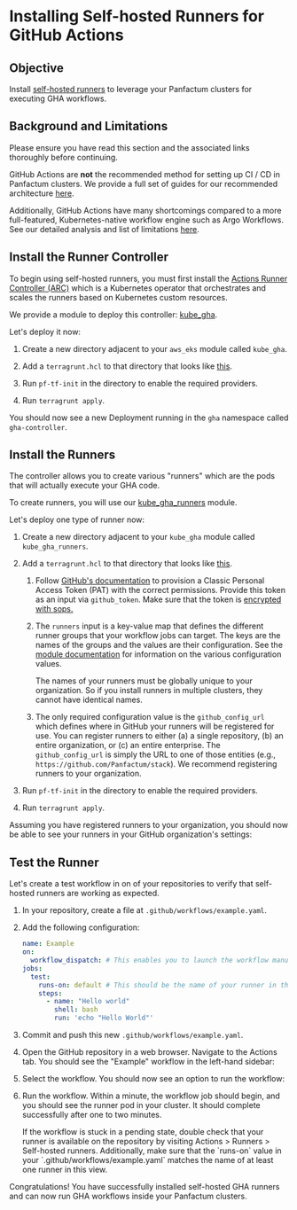 

# Installing Self-hosted Runners for GitHub Actions

## Objective

Install [self-hosted runners](https://docs.github.com/en/actions/hosting-your-own-runners/managing-self-hosted-runners/about-self-hosted-runners)
to leverage your Panfactum clusters for executing GHA workflows.

## Background and Limitations

<MarkdownAlert severity="warning">
  Please ensure you have read this section and the associated links thoroughly before continuing.
</MarkdownAlert>

GitHub Actions are **not** the recommended method for setting up CI / CD in Panfactum clusters. We
provide a full set of guides for our recommended architecture [here](/docs/main/guides/cicd/getting-started).

Additionally, GitHub Actions have many shortcomings compared to a more full-featured, Kubernetes-native workflow
engine such as Argo Workflows. See our detailed analysis and list of limitations [here](/docs/main/concepts/cicd/gha).

## Install the Runner Controller

To begin using self-hosted runners, you must first install the [Actions Runner Controller (ARC)](https://github.com/actions/actions-runner-controller)
which is a Kubernetes operator that orchestrates and scales the runners based on Kubernetes custom resources.

We provide a module to deploy this controller: [kube\_gha](/docs/main/reference/infrastructure-modules/direct/kubernetes/kube_gha).

Let's deploy it now:

1. Create a new directory adjacent to your `aws_eks` module called `kube_gha`.

2. Add a `terragrunt.hcl` to that directory that looks like [this](https://github.com/Panfactum/stack/blob/__PANFACTUM_VERSION_MAIN__/packages/reference/environments/production/us-east-2/kube_gha/terragrunt.hcl).

3. Run `pf-tf-init` in the directory to enable the required providers.

4. Run `terragrunt apply`.

You should now see a new Deployment running in the `gha` namespace called `gha-controller`.

## Install the Runners

The controller allows you to create various "runners" which are the pods that will actually execute your GHA code.

To create runners, you will use our [kube\_gha\_runners](/docs/main/reference/infrastructure-modules/direct/kubernetes/kube_gha_runners) module.

Let's deploy one type of runner now:

1. Create a new directory adjacent to your `kube_gha` module called `kube_gha_runners`.

2. Add a `terragrunt.hcl` to that directory that looks like [this](https://github.com/Panfactum/stack/blob/__PANFACTUM_VERSION_MAIN__/packages/reference/environments/production/us-east-2/kube_gha_runners/terragrunt.hcl).

   1. Follow [GitHub's documentation](https://docs.github.com/en/actions/hosting-your-own-runners/managing-self-hosted-runners-with-actions-runner-controller/authenticating-to-the-github-api#authenticating-arc-with-a-personal-access-token-classic) to provision a
      Classic Personal Access Token (PAT) with the correct permissions. Provide this token
      as an input via `github_token`. Make sure that the token is [encrypted with sops.](/docs/main/guides/iac/deploying-modules#using-secrets)

   2. The `runners` input is a key-value map that defines the different runner groups that your workflow jobs can target. The keys
      are the names of the groups and the values are their configuration. See the [module documentation](/docs/main/reference/infrastructure-modules/direct/kubernetes/kube_gha_runners)
      for information on the various configuration values.

      <MarkdownAlert severity="warning">
        The names of your runners must be globally unique to your organization. So if you install runners in multiple clusters,
        they cannot have identical names.
      </MarkdownAlert>

   3. The only required configuration value is the `github_config_url` which defines where in GitHub your runners will be registered
      for use. You can register runners to either (a) a single repository, (b) an entire organization, or (c) an entire enterprise. The `github_config_url`
      is simply the URL to one of those entities (e.g., `https://github.com/Panfactum/stack`). We recommend registering runners to your
      organization.

3. Run `pf-tf-init` in the directory to enable the required providers.

4. Run `terragrunt apply`.

Assuming you have registered runners to your organization, you should now be able to see your runners in your GitHub organization's
settings:

<MarkdownImage src={RegisteredRunnersImg} alt="Runners successfully registered with GitHub" />

## Test the Runner

Let's create a test workflow in on of your repositories to verify that self-hosted runners are working as expected.

1. In your repository, create a file at `.github/workflows/example.yaml`.

2. Add the following configuration:

   ```yaml
   name: Example
   on:
     workflow_dispatch: # This enables you to launch the workflow manually in the GitHub UI
   jobs:
     test:
       runs-on: default # This should be the name of your runner in the `runners` input when you created it in the previous section
       steps:
         - name: "Hello world"
           shell: bash
           run: 'echo "Hello World"'
   ```

3. Commit and push this new `.github/workflows/example.yaml`.

4. Open the GitHub repository in a web browser. Navigate to the Actions tab. You should see the "Example" workflow in the
   left-hand sidebar:

   <MarkdownImage src={ExampleWorkflowImg} alt="Workflow is registered with the repository" />

5. Select the workflow. You should now see an option to run the workflow:

   <MarkdownImage src={RunWorkflowImg} alt="Workflow details with option to run the workflow manually" />

6. Run the workflow. Within a minute, the workflow job should begin, and you should see the runner pod in your cluster.
   It should complete successfully after one to two minutes.

   <MarkdownImage src={WorkflowCompleteImg} alt="Workflow completed successfully" />

   <MarkdownAlert severity="info">
     If the workflow is stuck in a pending state, double check that your runner is available on the repository
     by visiting Actions > Runners > Self-hosted runners. Additionally, make sure that the `runs-on` value in your
     `.github/workflows/example.yaml` matches the name of at least one runner in this view.
   </MarkdownAlert>

Congratulations! You have successfully installed self-hosted GHA runners and can now run GHA workflows inside your
Panfactum clusters.
